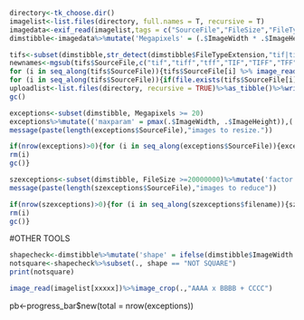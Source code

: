 
```r
directory<-tk_choose.dir()
imagelist<-list.files(directory, full.names = T, recursive = T)
imagedata<-exif_read(imagelist,tags = c("SourceFile","FileSize","FileTypeExtension","ImageWidth","ImageHeight"))%>%as_tibble()
dimstibble<-imagedata%>%mutate('Megapixels' = (.$ImageWidth * .$ImageHeight)/1000000)
```

```r
tifs<-subset(dimstibble,str_detect(dimstibble$FileTypeExtension,"tif|tiff|tff|TIF|TIFF|TFF"))
newnames<-mgsub(tifs$SourceFile,c("tif","tiff","tff","TIF","TIFF","TFF"),c("png","png","png","png","png","png"))
for (i in seq_along(tifs$SourceFile)){tifs$SourceFile[i] %>% image_read() %>% image_convert(.,"png") %>% image_write(.,newnames[i], "png")}
for (i in seq_along(tifs$SourceFile)){if(file.exists(tifs$SourceFile[i])){file.remove(tifs$SourceFile[i])}}
uploadlist<-list.files(directory, recursive = TRUE)%>%as_tibble()%>%write_xlsx(.,paste0(directory,"/","Uploadlist",".xlsx"))
gc()
```

```r
exceptions<-subset(dimstibble, Megapixels >= 20)
exceptions%>%mutate(('maxparam' = pmax(.$ImageWidth, .$ImageHeight)),('adjfactor' = 2048/maxparam), ('resizeval' = percent(round(1-adjfactor,2))))
message(paste(length(exceptions$SourceFile),"images to resize."))

if(nrow(exceptions)>0){for (i in seq_along(exceptions$SourceFile)){exceptions$SourceFile[i] %>% image_read() %>% image_resize(.,exceptions$resizeval[i]) %>% image_write(.,exceptions$SourceFile[i])}
rm(i)
gc()}
```

```r
szexceptions<-subset(dimstibble, FileSize >=20000000)%>%mutate('factor' = 19/(.$FileSize/1000000), 'resizeval' = percent(round(1-factor,2)))
message(paste(length(szexceptions$SourceFile),"images to reduce"))

if(nrow(szexceptions)>0){for (i in seq_along(szexceptions$filename)){szexceptions$filename[i] %>% image_read() %>% image_scale(.,szexceptions$resizeval[i]) %>% image_write(.,szexceptions$filename[i])}
rm(i)
gc()}
```

#OTHER TOOLS

```r
shapecheck<-dimstibble%>%mutate('shape' = ifelse(dimstibble$ImageWidth == dimstibble$ImageHeight,"SQUARE","NOT SQUARE"))
notsquare<-shapecheck%>%subset(., shape == "NOT SQUARE")
print(notsquare)
```

```r
image_read(imagelist[xxxxx])%>%image_crop(.,"AAAA x BBBB + CCCC")
```


pb<-progress_bar$new(total = nrow(exceptions))
